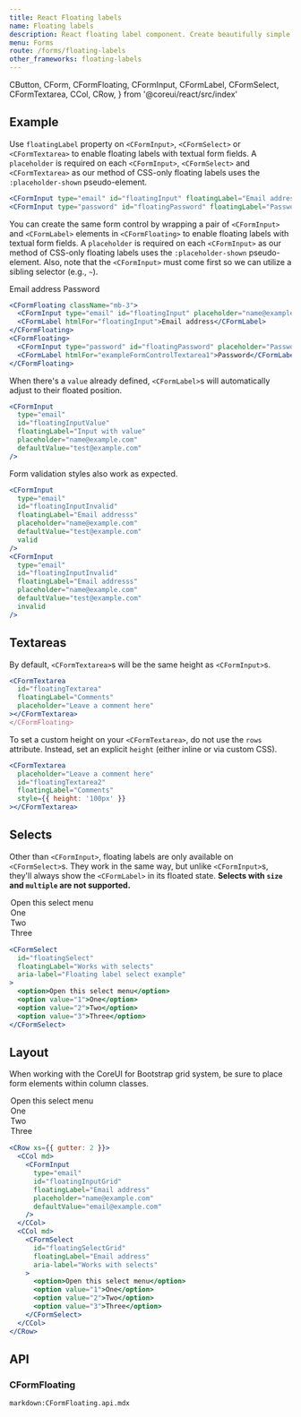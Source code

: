 ```yaml
---
title: React Floating labels
name: Floating labels
description: React floating label component. Create beautifully simple form labels that float over your input fields.
menu: Forms
route: /forms/floating-labels
other_frameworks: floating-labels
---
```


  CButton,
  CForm,
  CFormFloating,
  CFormInput,
  CFormLabel,
  CFormSelect,
  CFormTextarea,
  CCol,
  CRow,
} from '@coreui/react/src/index'

## Example

Use `floatingLabel` property on `<CFormInput>`, `<CFormSelect>` or `<CFormTextarea>` to enable floating labels with textual form fields. A `placeholder` is required on each `<CFormInput>`, `<CFormSelect>` and `<CFormTextarea>` as our method of CSS-only floating labels uses the `:placeholder-shown` pseudo-element.

<Example>
  <CFormInput
    className="mb-3"
    type="email"
    id="floatingInput"
    floatingLabel="Email address"
    placeholder="name@example.com"
  />
  <CFormInput
    type="password"
    id="floatingPassword"
    floatingLabel="Password"
    placeholder="Password"
  />
</Example>

```jsx
<CFormInput type="email" id="floatingInput" floatingLabel="Email address" placeholder="name@example.com" />
<CFormInput type="password" id="floatingPassword" floatingLabel="Password" placeholder="Password" />
```

You can create the same form control by wrapping a pair of `<CFormInput>` and `<CFormLabel>` elements in `<CFormFloating>` to enable floating labels with textual form fields. A `placeholder` is required on each `<CFormInput>` as our method of CSS-only floating labels uses the `:placeholder-shown` pseudo-element. Also, note that the `<CFormInput>` must come first so we can utilize a sibling selector (e.g., `~`).

<Example>
  <CFormFloating className="mb-3">
    <CFormInput type="email" id="floatingInput" placeholder="name@example.com" />
    <CFormLabel htmlFor="floatingInput">Email address</CFormLabel>
  </CFormFloating>
  <CFormFloating>
    <CFormInput type="password" id="floatingPassword" placeholder="Password" />
    <CFormLabel htmlFor="exampleFormControlTextarea1">Password</CFormLabel>
  </CFormFloating>
</Example>

```jsx
<CFormFloating className="mb-3">
  <CFormInput type="email" id="floatingInput" placeholder="name@example.com" />
  <CFormLabel htmlFor="floatingInput">Email address</CFormLabel>
</CFormFloating>
<CFormFloating>
  <CFormInput type="password" id="floatingPassword" placeholder="Password" />
  <CFormLabel htmlFor="exampleFormControlTextarea1">Password</CFormLabel>
</CFormFloating>
```

When there's a `value` already defined, `<CFormLabel>`s will automatically adjust to their floated position.

<Example>
  <CFormInput
    type="email"
    id="floatingInputValue"
    floatingLabel="Input with value"
    placeholder="name@example.com"
    defaultValue="test@example.com"
  />
</Example>

```jsx
<CFormInput
  type="email"
  id="floatingInputValue"
  floatingLabel="Input with value"
  placeholder="name@example.com"
  defaultValue="test@example.com"
/>
```


Form validation styles also work as expected.

<Example>
  <CFormInput
    floatingClassName="mb-3"
    type="email"
    id="floatingInputInvalid"
    feedbackValid="Please choose a username."
    floatingLabel="Email addresss"
    placeholder="name@example.com"
    defaultValue="test@example.com"
    valid
  />
  <CFormInput
    type="email"
    id="floatingInputInvalid"
    feedbackInvalid="Please choose a username."
    floatingLabel="Email addresss"
    placeholder="name@example.com"
    defaultValue="test@example.com"
    invalid
  />
</Example>

```jsx
<CFormInput
  type="email"
  id="floatingInputInvalid"
  floatingLabel="Email addresss"
  placeholder="name@example.com"
  defaultValue="test@example.com"
  valid
/>
<CFormInput
  type="email"
  id="floatingInputInvalid"
  floatingLabel="Email addresss"
  placeholder="name@example.com"
  defaultValue="test@example.com"
  invalid
/>
```

## Textareas

By default, `<CFormTextarea>`s will be the same height as `<CFormInput>`s.

<Example>
  <CFormTextarea
    id="floatingTextarea"
    floatingLabel="Comments"
    placeholder="Leave a comment here"
  ></CFormTextarea>
</Example>

```jsx
<CFormTextarea
  id="floatingTextarea"
  floatingLabel="Comments"
  placeholder="Leave a comment here"
></CFormTextarea>
</CFormFloating>
```

To set a custom height on your `<CFormTextarea>`, do not use the `rows` attribute. Instead, set an explicit `height` (either inline or via custom CSS).

<Example>
  <CFormTextarea
    placeholder="Leave a comment here"
    id="floatingTextarea2"
    floatingLabel="Comments"
    style={{ height: '100px' }}
  ></CFormTextarea>
</Example>

```jsx
<CFormTextarea
  placeholder="Leave a comment here"
  id="floatingTextarea2"
  floatingLabel="Comments"
  style={{ height: '100px' }}
></CFormTextarea>
```

## Selects

Other than `<CFormInput>`, floating labels are only available on `<CFormSelect>`s. They work in the same way, but unlike `<CFormInput>`s, they'll always show the `<CFormLabel>` in its floated state. **Selects with `size` and `multiple` are not supported.**

<Example>
  <CFormSelect
    id="floatingSelect"
    floatingLabel="Works with selects"
    aria-label="Floating label select example"
  >
    <option>Open this select menu</option>
    <option value="1">One</option>
    <option value="2">Two</option>
    <option value="3">Three</option>
  </CFormSelect>
</Example>

```jsx
<CFormSelect
  id="floatingSelect"
  floatingLabel="Works with selects"
  aria-label="Floating label select example"
>
  <option>Open this select menu</option>
  <option value="1">One</option>
  <option value="2">Two</option>
  <option value="3">Three</option>
</CFormSelect>
```

## Layout

When working with the CoreUI for Bootstrap grid system, be sure to place form elements within column classes.

<Example>
  <CRow xs={{ gutter: 2 }}>
    <CCol md>
      <CFormInput
        type="email"
        id="floatingInputGrid"
        floatingLabel="Email address"
        placeholder="name@example.com"
        defaultValue="email@example.com"
      />
    </CCol>
    <CCol md>
      <CFormSelect
        id="floatingSelectGrid"
        floatingLabel="Email address"
        aria-label="Works with selects"
      >
        <option>Open this select menu</option>
        <option value="1">One</option>
        <option value="2">Two</option>
        <option value="3">Three</option>
      </CFormSelect>
    </CCol>
  </CRow>
</Example>

```jsx
<CRow xs={{ gutter: 2 }}>
  <CCol md>
    <CFormInput
      type="email"
      id="floatingInputGrid"
      floatingLabel="Email address"
      placeholder="name@example.com"
      defaultValue="email@example.com"
    />
  </CCol>
  <CCol md>
    <CFormSelect
      id="floatingSelectGrid"
      floatingLabel="Email address"
      aria-label="Works with selects"
    >
      <option>Open this select menu</option>
      <option value="1">One</option>
      <option value="2">Two</option>
      <option value="3">Three</option>
    </CFormSelect>
  </CCol>
</CRow>
```

## API

### CFormFloating

`markdown:CFormFloating.api.mdx`
